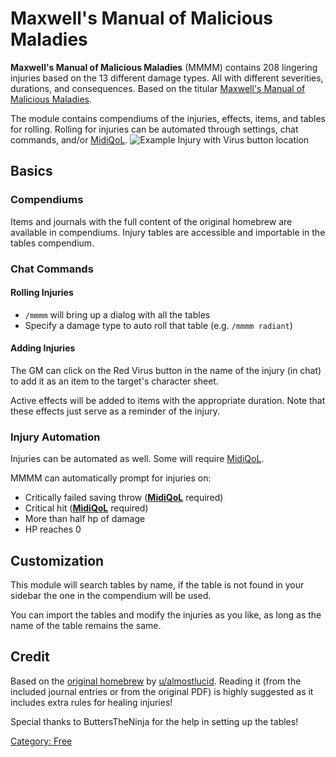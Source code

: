 
# Maxwell's Manual of Malicious Maladies

**Maxwell's Manual of Malicious Maladies** (MMMM) contains 208 lingering
injuries based on the 13 different damage types. All with different
severities, durations, and consequences. Based on the titular [Maxwell's
Manual of Malicious
Maladies](https://www.reddit.com/r/DnDBehindTheScreen/comments/l4ags0/maxwells_manual_of_malicious_maladies_a_34_page/).

The module contains compendiums of the injuries, effects, items, and
tables for rolling. Rolling for injuries can be automated through
settings, chat commands, and/or
[MidiQoL](https://foundryvtt.com/packages/midi-qol). ![Example Injury
with Virus button location](Mmminjury.png
"Example Injury with Virus button location")

## Basics

### Compendiums

Items and journals with the full content of the original homebrew are
available in compendiums. Injury tables are accessible and importable in
the tables compendium.

### Chat Commands

#### Rolling Injuries

  - `/mmmm` will bring up a dialog with all the tables
  - Specify a damage type to auto roll that table (e.g. `/mmmm radiant`)

#### Adding Injuries

The GM can click on the Red Virus button in the name of the injury (in
chat) to add it as an item to the target's character sheet.

Active effects will be added to items with the appropriate duration.
Note that these effects just serve as a reminder of the injury.

### Injury Automation

Injuries can be automated as well. Some will require
[MidiQoL](https://foundryvtt.com/packages/midi-qol).

MMMM can automatically prompt for injuries on:

  - Critically failed saving throw
    ([**MidiQoL**](https://foundryvtt.com/packages/midi-qol) required)
  - Critical hit
    ([**MidiQoL**](https://foundryvtt.com/packages/midi-qol) required)
  - More than half hp of damage
  - HP reaches 0

## Customization

This module will search tables by name, if the table is not found in
your sidebar the one in the compendium will be used.

You can import the tables and modify the injuries as you like, as long
as the name of the table remains the same.

## Credit

Based on the [original
homebrew](https://www.reddit.com/r/DnDBehindTheScreen/comments/l4ags0/maxwells_manual_of_malicious_maladies_a_34_page/)
by
[u/almostlucid](https://www.reddit.com/r/DnDBehindTheScreen/comments/l4ags0/maxwells_manual_of_malicious_maladies_a_34_page/).
Reading it (from the included journal entries or from the original PDF)
is highly suggested as it includes extra rules for healing injuries\!

Special thanks to ButtersTheNinja for the help in setting up the
tables\!

 [Category:
Free](Category:_Free "wikilink")
